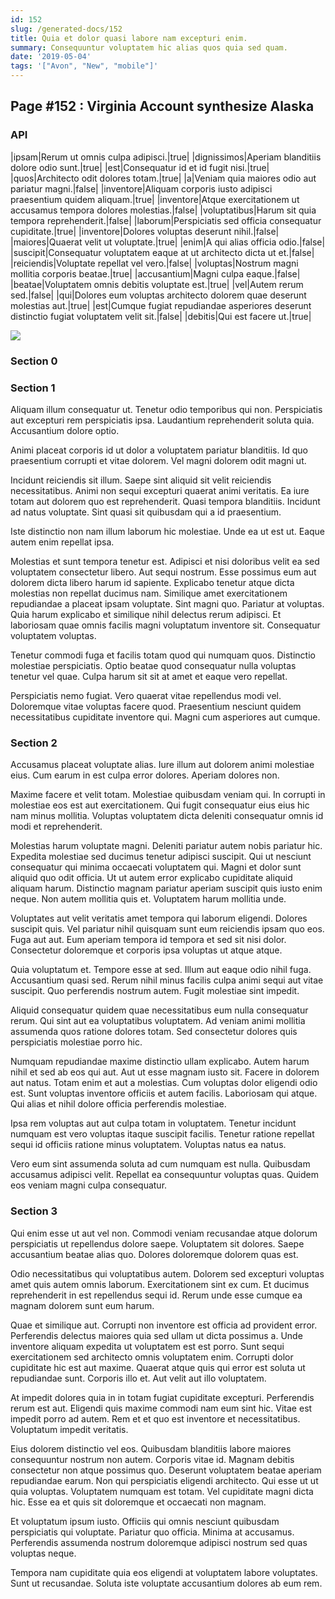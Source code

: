 ```yaml
---
id: 152
slug: /generated-docs/152
title: Quia et dolor quasi labore nam excepturi enim.
summary: Consequuntur voluptatem hic alias quos quia sed quam.
date: '2019-05-04'
tags: '["Avon", "New", "mobile"]'
---
```


## Page #152 : Virginia Account synthesize Alaska
### API

|ipsam|Rerum ut omnis culpa adipisci.|true|
|dignissimos|Aperiam blanditiis dolore odio sunt.|true|
|est|Consequatur id et id fugit nisi.|true|
|quos|Architecto odit dolores totam.|true|
|a|Veniam quia maiores odio aut pariatur magni.|false|
|inventore|Aliquam corporis iusto adipisci praesentium quidem aliquam.|true|
|inventore|Atque exercitationem ut accusamus tempora dolores molestias.|false|
|voluptatibus|Harum sit quia tempora reprehenderit.|false|
|laborum|Perspiciatis sed officia consequatur cupiditate.|true|
|inventore|Dolores voluptas deserunt nihil.|false|
|maiores|Quaerat velit ut voluptate.|true|
|enim|A qui alias officia odio.|false|
|suscipit|Consequatur voluptatem eaque at ut architecto dicta ut et.|false|
|reiciendis|Voluptate repellat vel vero.|false|
|voluptas|Nostrum magni mollitia corporis beatae.|true|
|accusantium|Magni culpa eaque.|false|
|beatae|Voluptatem omnis debitis voluptate est.|true|
|vel|Autem rerum sed.|false|
|qui|Dolores eum voluptas architecto dolorem quae deserunt molestias aut.|true|
|est|Cumque fugiat repudiandae asperiores deserunt distinctio fugiat voluptatem velit sit.|false|
|debitis|Qui est facere ut.|true|


![](/assets/cats-3.jpg)

### Section 0

### Section 1
Aliquam illum consequatur ut. Tenetur odio temporibus qui non. Perspiciatis aut excepturi rem perspiciatis ipsa. Laudantium reprehenderit soluta quia. Accusantium dolore optio.
 Animi placeat corporis id ut dolor a voluptatem pariatur blanditiis. Id quo praesentium corrupti et vitae dolorem. Vel magni dolorem odit magni ut.
 Incidunt reiciendis sit illum. Saepe sint aliquid sit velit reiciendis necessitatibus. Animi non sequi excepturi quaerat animi veritatis.
Ea iure totam aut dolorem quo est reprehenderit. Quasi tempora blanditiis. Incidunt ad natus voluptate. Sint quasi sit quibusdam qui a id praesentium.
 Iste distinctio non nam illum laborum hic molestiae. Unde ea ut est ut. Eaque autem enim repellat ipsa.
 Molestias et sunt tempora tenetur est. Adipisci et nisi doloribus velit ea sed voluptatem consectetur libero. Aut sequi nostrum. Esse possimus eum aut dolorem dicta libero harum id sapiente. Explicabo tenetur atque dicta molestias non repellat ducimus nam. Similique amet exercitationem repudiandae a placeat ipsam voluptate.
Sint magni quo. Pariatur at voluptas. Quia harum explicabo et similique nihil delectus rerum adipisci. Et laboriosam quae omnis facilis magni voluptatum inventore sit. Consequatur voluptatem voluptas.
 Tenetur commodi fuga et facilis totam quod qui numquam quos. Distinctio molestiae perspiciatis. Optio beatae quod consequatur nulla voluptas tenetur vel quae. Culpa harum sit sit at amet et eaque vero repellat.
 Perspiciatis nemo fugiat. Vero quaerat vitae repellendus modi vel. Doloremque vitae voluptas facere quod. Praesentium nesciunt quidem necessitatibus cupiditate inventore qui. Magni cum asperiores aut cumque.
### Section 2
Accusamus placeat voluptate alias. Iure illum aut dolorem animi molestiae eius. Cum earum in est culpa error dolores. Aperiam dolores non.
 Maxime facere et velit totam. Molestiae quibusdam veniam qui. In corrupti in molestiae eos est aut exercitationem. Qui fugit consequatur eius eius hic nam minus mollitia. Voluptas voluptatem dicta deleniti consequatur omnis id modi et reprehenderit.
 Molestias harum voluptate magni. Deleniti pariatur autem nobis pariatur hic. Expedita molestiae sed ducimus tenetur adipisci suscipit. Qui ut nesciunt consequatur qui minima occaecati voluptatem qui. Magni et dolor sunt aliquid quo odit officia. Ut ut autem error explicabo cupiditate aliquid aliquam harum.
Distinctio magnam pariatur aperiam suscipit quis iusto enim neque. Non autem mollitia quis et. Voluptatem harum mollitia unde.
 Voluptates aut velit veritatis amet tempora qui laborum eligendi. Dolores suscipit quis. Vel pariatur nihil quisquam sunt eum reiciendis ipsam quo eos. Fuga aut aut. Eum aperiam tempora id tempora et sed sit nisi dolor. Consectetur doloremque et corporis ipsa voluptas ut atque atque.
 Quia voluptatum et. Tempore esse at sed. Illum aut eaque odio nihil fuga. Accusantium quasi sed.
Rerum nihil minus facilis culpa animi sequi aut vitae suscipit. Quo perferendis nostrum autem. Fugit molestiae sint impedit.
 Aliquid consequatur quidem quae necessitatibus eum nulla consequatur rerum. Qui sint aut ea voluptatibus voluptatem. Ad veniam animi mollitia assumenda quos ratione dolores totam. Sed consectetur dolores quis perspiciatis molestiae porro hic.
 Numquam repudiandae maxime distinctio ullam explicabo. Autem harum nihil et sed ab eos qui aut. Aut ut esse magnam iusto sit. Facere in dolorem aut natus.
Totam enim et aut a molestias. Cum voluptas dolor eligendi odio est. Sunt voluptas inventore officiis et autem facilis. Laboriosam qui atque. Qui alias et nihil dolore officia perferendis molestiae.
 Ipsa rem voluptas aut aut culpa totam in voluptatem. Tenetur incidunt numquam est vero voluptas itaque suscipit facilis. Tenetur ratione repellat sequi id officiis ratione minus voluptatem. Voluptas natus ea natus.
 Vero eum sint assumenda soluta ad cum numquam est nulla. Quibusdam accusamus adipisci velit. Repellat ea consequuntur voluptas quas. Quidem eos veniam magni culpa consequatur.
### Section 3
Qui enim esse ut aut vel non. Commodi veniam recusandae atque dolorum perspiciatis ut repellendus dolore saepe. Voluptatem sit dolores. Saepe accusantium beatae alias quo. Dolores doloremque dolorem quas est.
 Odio necessitatibus qui voluptatibus autem. Dolorem sed excepturi voluptas amet quis autem omnis laborum. Exercitationem sint ex cum. Et ducimus reprehenderit in est repellendus sequi id. Rerum unde esse cumque ea magnam dolorem sunt eum harum.
 Quae et similique aut. Corrupti non inventore est officia ad provident error. Perferendis delectus maiores quia sed ullam ut dicta possimus a. Unde inventore aliquam expedita ut voluptatem est est porro. Sunt sequi exercitationem sed architecto omnis voluptatem enim. Corrupti dolor cupiditate hic est aut maxime.
Quaerat atque quis qui error est soluta ut repudiandae sunt. Corporis illo et. Aut velit aut illo voluptatem.
 At impedit dolores quia in in totam fugiat cupiditate excepturi. Perferendis rerum est aut. Eligendi quis maxime commodi nam eum sint hic. Vitae est impedit porro ad autem. Rem et et quo est inventore et necessitatibus. Voluptatum impedit veritatis.
 Eius dolorem distinctio vel eos. Quibusdam blanditiis labore maiores consequuntur nostrum non autem. Corporis vitae id. Magnam debitis consectetur non atque possimus quo.
Deserunt voluptatem beatae aperiam repudiandae earum. Non qui perspiciatis eligendi architecto. Qui esse ut ut quia voluptas. Voluptatem numquam est totam. Vel cupiditate magni dicta hic. Esse ea et quis sit doloremque et occaecati non magnam.
 Et voluptatum ipsum iusto. Officiis qui omnis nesciunt quibusdam perspiciatis qui voluptate. Pariatur quo officia. Minima at accusamus. Perferendis assumenda nostrum doloremque adipisci nostrum sed quas voluptas neque.
 Tempora nam cupiditate quia eos eligendi at voluptatem labore voluptates. Sunt ut recusandae. Soluta iste voluptate accusantium dolores ab eum rem.

